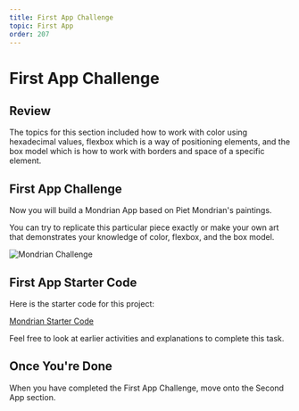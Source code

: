 ```yaml
---
title: First App Challenge
topic: First App
order: 207
---
```


# First App Challenge

## Review

The topics for this section included how to work with color using hexadecimal values, flexbox which is a way of positioning elements, and the box model which is how to work with borders and space of a specific element.

## First App Challenge

Now you will build a Mondrian App based on Piet Mondrian's paintings.

You can try to replicate this particular piece exactly or make your own art that demonstrates your knowledge of color, flexbox, and the box model.

![Mondrian Challenge](./mondrian-app.jpg)

## First App Starter Code

Here is the starter code for this project:

<a href='https://snack.expo.io/@jeremyjgyoung/mondrian-starter' target='_blank' class="mdxLink">
    Mondrian Starter Code
</a>

Feel free to look at earlier activities and explanations to complete this task.

## Once You're Done

When you have completed the First App Challenge, move onto the Second App section.